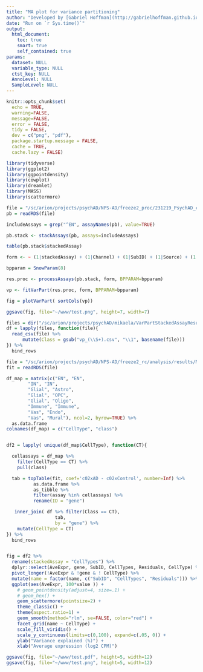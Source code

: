 ```yaml
---
title: "MA plot for variance partitioning"
author: "Developed by [Gabriel Hoffman](http://gabrielhoffman.github.io/)"
date: "Run on `r Sys.time()`"
output: 
  html_document:
    toc: true
    smart: true
    self_contained: true
params:
  dataset: NULL
  variable_type: NULL
  ctst_key: NULL
  AnnoLevel: NULL
  SampleLevel: NULL
---
```



<!---


# cd /Users/gabrielhoffman/workspace/repos/nps_ad/analysis/freeze2/revision

cd /sc/arion/projects/CommonMind/hoffman/NPS-AD/work/nps_ad/analysis/freeze2/revision

system("git pull")
rmarkdown::render("vp.Rmd")

                     
--->

```r
knitr::opts_chunk$set(
  echo = TRUE,
  warning=FALSE,
  message=FALSE,
  error = FALSE,
  tidy = FALSE,
  dev = c("png", "pdf"),
  package.startup.message = FALSE,
  cache = TRUE,
  cache.lazy = FALSE)
```

```r
library(tidyverse)
library(ggplot2)
library(ggpointdensity)
library(cowplot)
library(dreamlet)
library(MASS)
library(scattermore)
```

```r
file = "/sc/arion/projects/psychAD/NPS-AD/freeze2_proc/231219_PsychAD_capstone_F3/240404_PsychAD_F3_FULL_dx_Channel.pb.rds"
pb = readRDS(file)

includeAssays = grep("^EN", assayNames(pb), value=TRUE)

pb.stack <- stackAssays(pb, assays=includeAssays)

table(pb.stack$stackedAssay)

form <- ~ (1|stackedAssay) + (1|Channel) + (1|SubID) + (1|Source) + (1|Ethnicity) + scale(Age) + (1|Sex) + scale(PMI) + log(n_genes) + percent_mito + mito_genes + ribo_genes + mito_ribo

bpparam = SnowParam(8)

res.proc <- processAssays(pb.stack, form, BPPARAM=bpparam)

vp <- fitVarPart(res.proc, form, BPPARAM=bpparam)

fig = plotVarPart( sortCols(vp))

ggsave(fig, file="~/www/test.png", height=7, width=7)
```


```r
files = dir("/sc/arion/projects/psychAD/mikaela/VarPartStackedAssayResults/", full.names=TRUE)
df = lapply(files, function(file){
  read_csv(file) %>%
      mutate(Class = gsub("vp_(\\S+).csv", "\\1", basename(file)))
}) %>%
  bind_rows

file = "/sc/arion/projects/psychAD/NPS-AD/freeze2_rc/analysis/results/MSSM/MSSM_AD__controls/SubID/class/fit.RDS"
fit = readRDS(file)

df_map = matrix(c("EN", "EN",
        "IN", "IN",
        "Glial", "Astro",
        "Glial", "OPC",
        "Glial", "Oligo",
        "Immune", "Immune",
        "Vas", "Endo",
        "Vas", "Mural"), ncol=2, byrow=TRUE) %>%
  as.data.frame
colnames(df_map) = c("CellType", "class")


df2 = lapply( unique(df_map$CellType), function(CT){

  cellassays = df_map %>% 
    filter(CellType == CT) %>%
    pull(class)

  tab = topTable(fit, coef='c02xAD - c02xControl', number=Inf) %>%
          as.data.frame %>%
          as_tibble %>%
          filter(assay %in% cellassays) %>%
          rename(ID = "gene")

   inner_join( df %>% filter(Class == CT),
                  tab,
                  by = "gene") %>%
    mutate(CellType = CT)
}) %>%
  bind_rows


fig = df2 %>%
  rename(stackedAssay = "CellTypes") %>%
  dplyr::select(AveExpr, gene, SubID, CellTypes, Residuals, CellType) %>%
  pivot_longer(!AveExpr & !gene & ! CellType) %>%
  mutate(name = factor(name, c("SubID", "CellTypes", "Residuals"))) %>%
  ggplot(aes(AveExpr, 100*value )) +
    # geom_pointdensity(adjust=4, size=.1) +
    # geom_hex() +
    geom_scattermore(pointsize=2) +
    theme_classic() +
    theme(aspect.ratio=1) +
    geom_smooth(method="rlm", se=FALSE, color="red") +
    facet_grid(name ~ CellType) +
    scale_fill_viridis() +
    scale_y_continuous(limits=c(0,100), expand=c(.05, 0)) +
    ylab("Variance explained (%)") +
    xlab("Average expression (log2 CPM)")

ggsave(fig, file="~/www/test.pdf", height=5, width=12)
ggsave(fig, file="~/www/test.png", height=5, width=12)



```









